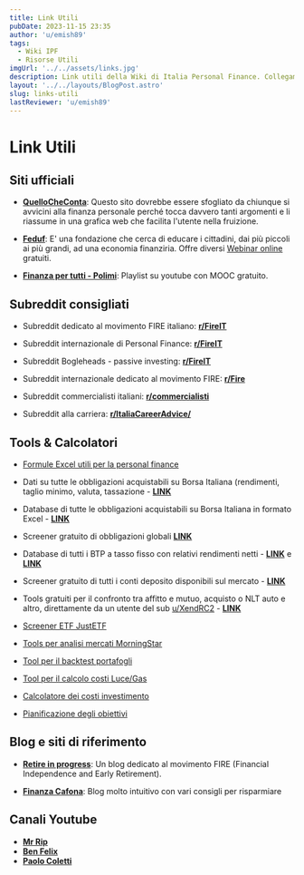 ```yaml
---
title: Link Utili
pubDate: 2023-11-15 23:35
author: 'u/emish89'
tags:
  - Wiki IPF
  - Risorse Utili
imgUrl: '../../assets/links.jpg'
description: Link utili della Wiki di Italia Personal Finance. Collegamenti ai siti più utili per la finanza personale.
layout: '../../layouts/BlogPost.astro'
slug: links-utili
lastReviewer: 'u/emish89'
---
```


# **Link Utili**

## Siti ufficiali
- [**QuelloCheConta**](http://www.quellocheconta.gov.it/it/): Questo sito dovrebbe essere sfogliato da chiunque si avvicini alla finanza personale perché tocca davvero tanti argomenti e li riassume in una grafica web che facilita l'utente nella fruizione.

- [**Feduf**](http://www.feduf.it/): E' una fondazione che cerca di educare i cittadini, dai più piccoli ai più grandi, ad una economia finanziria. Offre diversi [Webinar online](http://www.feduf.it/container/eventi/categories/eventi-scuole) gratuiti.

- [**Finanza per tutti - Polimi**](https://www.youtube.com/playlist?list=PLmKUwJ0KJQnW0eqrDPPc5_PnpSGJOEUM-): Playlist su youtube con MOOC gratuito.

## Subreddit consigliati

- Subreddit dedicato al movimento FIRE italiano: [**r/FireIT**](https://reddit.com/r/FireIT)

- Subreddit internazionale di Personal Finance: [**r/FireIT**](https://reddit.com/r/personalfinance)

- Subreddit Bogleheads - passive investing: [**r/FireIT**](https://reddit.com/r/bogleheads)

- Subreddit internazionale dedicato al movimento FIRE: [**r/Fire**](https://reddit.com/r/Fire)

- Subreddit commercialisti italiani: [**r/commercialisti**](https://reddit.com/r/commercialisti)

- Subreddit alla carriera: [**r/ItaliaCareerAdvice/**](https://www.reddit.com/r/ItaliaCareerAdvice/)

## Tools & Calcolatori

- [Formule Excel utili per la personal finance](/blog/formule-utili-excel)

- Dati su tutte le obbligazioni acquistabili su Borsa Italiana (rendimenti, taglio minimo, valuta, tassazione - [**LINK**](http://www.simpletoolsforinvestors.eu/yieldtable.shtml)

- Database di tutte le obbligazioni acquistabili su Borsa Italiana in formato Excel - [**LINK**](http://www.simpletoolsforinvestors.eu/documentivari.shtml)

- Screener gratuito di obbligazioni globali [**LINK**](https://www.terrapinfinance.com/screener)

- Database di tutti i BTP a tasso fisso con relativi rendimenti netti - [**LINK**](https://qualebtp.it/) e [**LINK**](https://www.rendimentibtp.it/)

- Screener gratuito di tutti i conti deposito disponibili sul mercato - [**LINK**](https://deposifire.com/)

- Tools gratuiti per il confronto tra affitto e mutuo, acquisto o NLT auto e altro, direttamente da un utente del sub <a href='https://reddit.com/u/XendRC2'>u/XendRC2</a> - [**LINK**](https://sossoldi.org/)

- [Screener ETF JustETF](https://www.justetf.com/it/etf-screener.html)

- [Tools per analisi mercati MorningStar](https://www.morningstar.it/it/tools/default.aspx)

- [Tool per il backtest portafogli](https://www.portfoliovisualizer.com/)

- [Tool per il calcolo costi Luce/Gas](https://docs.google.com/spreadsheets/d/1u8qmDKdVnEvPxRrbcK9NXIkzUYgM0mkBfuy-10zWV1o/edit?usp=sharing)

- [Calcolatore dei costi investimento](https://investitorecomune.it/strumenti/costi-investimento/)

- [Pianificazione degli obiettivi](https://investitorecomune.it/strumenti/goal-based-investing/)

## Blog e siti di riferimento

- [**Retire in progress**](https://retireinprogress.com/): Un blog dedicato al movimento FIRE (Financial Independence and Early Retirement).

- [**Finanza Cafona**](https://finanzacafona.it/): Blog molto intuitivo con vari consigli per risparmiare

## Canali Youtube

- [**Mr Rip**](https://www.youtube.com/@mr_rip)
- [**Ben Felix**](https://www.youtube.com/@BenFelixCSI)
- [**Paolo Coletti**](https://www.youtube.com/@PaoloColetti)